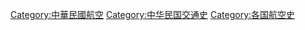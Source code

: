 [[Category:中華民國航空|Category:中華民國航空]]
[[Category:中华民国交通史|Category:中华民国交通史]]
[[Category:各国航空史|Category:各国航空史]]